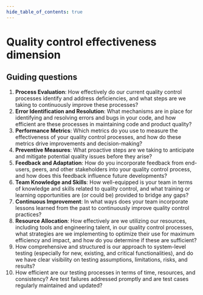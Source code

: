 ```yaml
---
hide_table_of_contents: true
---
```



# Quality control effectiveness dimension

<DimensionGrid>
	<DimensionGridColumn title="1 - Reactive">
		<Content1 />
	</DimensionGridColumn>
	<DimensionGridColumn title="2 - Managed">
		<Content2 />
	</DimensionGridColumn>
	<DimensionGridColumn title="3 - Defined">
		<Content3 />
	</DimensionGridColumn>
	<DimensionGridColumn title="4 - Measured">
		<Content4 />
	</DimensionGridColumn>
	<DimensionGridColumn title="5 - Optimized">
		<Content5 />
	</DimensionGridColumn>
</DimensionGrid>

## Guiding questions

1. **Process Evaluation**: How effectively do our current quality control processes identify and address deficiencies, and what steps are we taking to continuously improve these processes?
1. **Error Identification and Resolution**: What mechanisms are in place for identifying and resolving errors and bugs in your code, and how efficient are these processes in maintaining code and product quality?
1. **Performance Metrics**: Which metrics do you use to measure the effectiveness of your quality control processes, and how do these metrics drive improvements and decision-making?
1. **Preventive Measures**: What proactive steps are we taking to anticipate and mitigate potential quality issues before they arise?
1. **Feedback and Adaptation**: How do you incorporate feedback from end-users, peers, and other stakeholders into your quality control process, and how does this feedback influence future developments?
1. **Team Knowledge and Skills**: How well-equipped is your team in terms of knowledge and skills related to quality control, and what training or learning opportunities are (or could be) provided to bridge any gaps?
1. **Continuous Improvement**: In what ways does your team incorporate lessons learned from the past to continuously improve quality control practices?
1. **Resource Allocation**: How effectively are we utilizing our resources, including tools and engineering talent, in our quality control processes, what strategies are we implementing to optimize their use for maximum efficiency and impact, and how do you determine if these are sufficient?
1. How comprehensive and structured is our approach to system-level testing (especially for new, existing, and critical functionalities), and do we have clear visibility on testing assumptions, limitations, risks, and results?
1. How efficient are our testing processes in terms of time, resources, and consistency? Are test failures addressed promptly and are test cases regularly maintained and updated?
